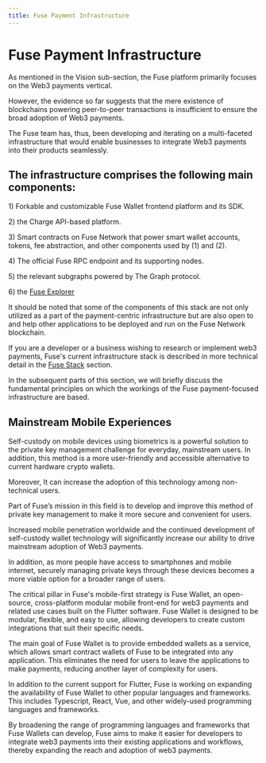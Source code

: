 ```yaml
---
title: Fuse Payment Infrastructure
---
```

# Fuse Payment Infrastructure

As mentioned in the Vision sub-section, the Fuse platform primarily focuses on the Web3 payments vertical.

However, the evidence so far suggests that the mere existence of blockchains powering peer-to-peer transactions is insufficient to ensure the broad adoption of Web3 payments.

The Fuse team has, thus, been developing and iterating on a multi-faceted infrastructure that would enable businesses to integrate Web3 payments into their products seamlessly.

## The infrastructure comprises the following main components:

1\) Forkable and customizable Fuse Wallet frontend platform and its SDK.

2\) the Charge API-based platform.

3\) Smart contracts on Fuse Network that power smart wallet accounts, tokens, fee abstraction, and other components used by (1) and (2).

4\) The official Fuse RPC endpoint and its supporting nodes.

5\) the relevant subgraphs powered by The Graph protocol.

6\) the [Fuse Explorer](https://explorer.fuse.io)

It should be noted that some of the components of this stack are not only utilized as a part of the payment-centric infrastructure but are also open to and help other applications to be deployed and run on the Fuse Network blockchain.

If you are a developer or a business wishing to research or implement web3 payments, Fuse's current infrastructure stack is described in more technical detail in the [Fuse Stack](../../developers/fuse-sdk/architecture.mdx) section.

In the subsequent parts of this section, we will briefly discuss the fundamental principles on which the workings of the Fuse payment-focused infrastructure are based.

## Mainstream Mobile Experiences

Self-custody on mobile devices using biometrics is a powerful solution to the private key management challenge for everyday, mainstream users. In addition, this method is a more user-friendly and accessible alternative to current hardware crypto wallets.

Moreover, It can increase the adoption of this technology among non-technical users.

Part of Fuse’s mission in this field is to develop and improve this method of private key management to make it more secure and convenient for users.

Increased mobile penetration worldwide and the continued development of self-custody wallet technology will significantly increase our ability to drive mainstream adoption of Web3 payments.

In addition, as more people have access to smartphones and mobile internet, securely managing private keys through these devices becomes a more viable option for a broader range of users.

The critical pillar in Fuse's mobile-first strategy is Fuse Wallet, an open-source, cross-platform modular mobile front-end for web3 payments and related use cases built on the Flutter software. Fuse Wallet is designed to be modular, flexible, and easy to use, allowing developers to create custom integrations that suit their specific needs.

The main goal of Fuse Wallet is to provide embedded wallets as a service, which allows smart contract wallets of Fuse to be integrated into any application. This eliminates the need for users to leave the applications to make payments, reducing another layer of complexity for users.

In addition to the current support for Flutter, Fuse is working on expanding the availability of Fuse Wallet to other popular languages and frameworks. This includes Typescript, React, Vue, and other widely-used programming languages and frameworks.

By broadening the range of programming languages and frameworks that Fuse Wallets can develop, Fuse aims to make it easier for developers to integrate web3 payments into their existing applications and workflows, thereby expanding the reach and adoption of web3 payments.
